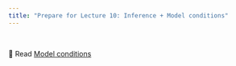 ```yaml
---
title: "Prepare for Lecture 10: Inference + Model conditions"
---
```


<br>

📖 Read [Model conditions](https://introregression.netlify.app/05-5-conditions)
